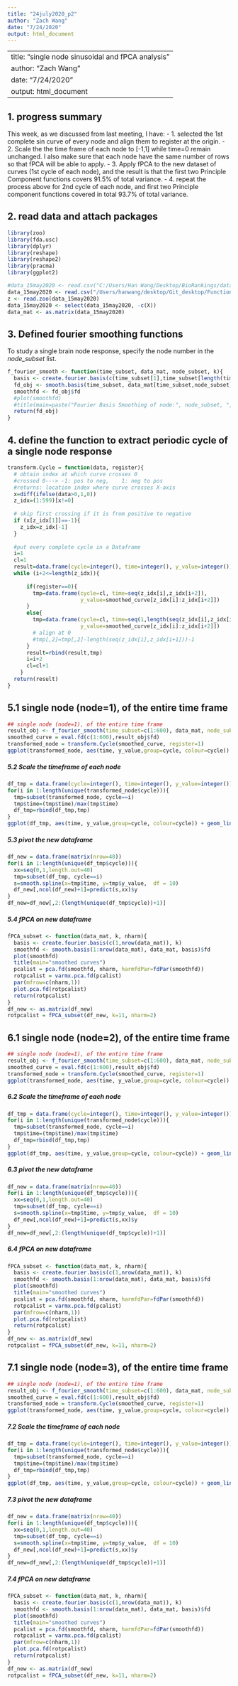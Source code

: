 ```yaml
---
title: "24july2020_p2"
author: "Zach Wang"
date: "7/24/2020"
output: html_document
---
```

---
title: "single node sinusoidal and fPCA analysis"
author: "Zach Wang"
date: "7/24/2020"
output: html_document
---
## 1. progress summary
This week, as we discussed from last meeting, I have: 
- 1. selected the 1st complete sin curve of every node and align them to register at the origin.
- 2. Scale the the time frame of each node to [-1,1] while time=0 remain unchanged. I also make sure that each node have the same number of rows so that fPCA will be able to apply.
- 3. Apply fPCA to the new dataset of curves (1st cycle of each node), and the result is that the first two Principle Component functions covers 91.5% of total variance. 
- 4. repeat the process above for 2nd cycle of each node, and first two Principle component functions covered in total 93.7% of total variance.

## 2. read data and attach packages
```r
library(zoo)
library(fda.usc)
library(dplyr)
library(reshape)
library(reshape2)
library(pracma)
library(ggplot2)

#data_15may2020 <- read.csv("C:/Users/Han Wang/Desktop/BioRankings/data_15may2020.csv", header=TRUE)
data_15may2020 <- read.csv("/Users/hanwang/desktop/Git_desktop/Functional_Data_Analysis/data_15may2020.csv", header=TRUE)
z <- read.zoo(data_15may2020)
data_15may2020 <- select(data_15may2020, -c(X))
data_mat <- as.matrix(data_15may2020)
```

## 3. Defined fourier smoothing functions 
To study a single brain node response, specify the node number in the *node_subset* list. 
```r
f_fourier_smooth <- function(time_subset, data_mat, node_subset, k){
  basis <- create.fourier.basis(c(time_subset[1],time_subset[length(time_subset)]), k)
  fd_obj <- smooth.basis(time_subset, data_mat[time_subset,node_subset], basis)
  smoothfd <- fd_obj$fd
  #plot(smoothfd)
  #title(main=paste("Fourier Basis Smoothing of node:", node_subset, ", Basis_number:",k ))
  return(fd_obj)
}
```

## 4. define the function to extract periodic cycle of a single node response
```r
transform.Cycle = function(data, register){
  # obtain index at which curve crosses 0
  #crossed 0---> -1: pos to neg,    1: neg to pos
  #returns: location index where curve crosses X-axis
  x=diff(ifelse(data>0,1,0))       
  z_idx=(1:599)[x!=0]             
  
  # skip first crossing if it is from positive to negative
  if (x[z_idx[1]]==-1){
    z_idx=z_idx[-1]
  }
  
  #put every complete cycle in a Dataframe
  i=1
  cl=1
  result=data.frame(cycle=integer(), time=integer(), y_value=integer())
  while (i+2<=length(z_idx)){
    
      if(register==0){
        tmp=data.frame(cycle=cl, time=seq(z_idx[i],z_idx[i+2]),
                       y_value=smoothed_curve[z_idx[i]:z_idx[i+2]])
      }
      else{
        tmp=data.frame(cycle=cl, time=seq(1,length(seq(z_idx[i],z_idx[i+2]))),
                       y_value=smoothed_curve[z_idx[i]:z_idx[i+2]])  
        # align at 0
        #tmp[,2]=tmp[,2]-length(seq(z_idx[i],z_idx[i+1]))-1
      }
      result=rbind(result,tmp)
      i=i+2
      cl=cl+1
    }
  return(result)
}

```

## 5.1 single node (node=1), of the entire time frame
```r
## single node (node=1), of the entire time frame
result_obj <- f_fourier_smooth(time_subset=c(1:600), data_mat, node_subset=c(1), k=32)
smoothed_curve = eval.fd(c(1:600),result_obj$fd)
transformed_node = transform.Cycle(smoothed_curve, register=1)
ggplot(transformed_node, aes(time, y_value,group=cycle, colour=cycle)) + geom_line() + theme(legend.position="top")

```



##### 5.2 Scale the timeframe of each node
```r
df_tmp = data.frame(cycle=integer(), time=integer(), y_value=integer())
for(i in 1:length(unique(transformed_node$cycle))){
  tmp=subset(transformed_node, cycle==i)
  tmp$time=(tmp$time)/max(tmp$time)
  df_tmp=rbind(df_tmp,tmp)
}
ggplot(df_tmp, aes(time, y_value,group=cycle, colour=cycle)) + geom_line() + theme(legend.position="top")
```

##### 5.3 pivot the new dataframe
```r
df_new = data.frame(matrix(nrow=40))
for(i in 1:length(unique(df_tmp$cycle))){
  xx=seq(0,1,length.out=40)
  tmp=subset(df_tmp, cycle==i)
  s=smooth.spline(x=tmp$time, y=tmp$y_value,  df = 10)
  df_new[,ncol(df_new)+1]=predict(s,xx)$y
}
df_new=df_new[,2:(length(unique(df_tmp$cycle))+1)]
```

##### 5.4 fPCA on new dataframe
```r
fPCA_subset <- function(data_mat, k, nharm){
  basis <- create.fourier.basis(c(1,nrow(data_mat)), k) 
  smoothfd <- smooth.basis(1:nrow(data_mat), data_mat, basis)$fd 
  plot(smoothfd)
  title(main="smoothed curves")
  pcalist = pca.fd(smoothfd, nharm, harmfdPar=fdPar(smoothfd))
  rotpcalist = varmx.pca.fd(pcalist)
  par(mfrow=c(nharm,1))
  plot.pca.fd(rotpcalist)
  return(rotpcalist)
}
df_new <- as.matrix(df_new)
rotpcalist = fPCA_subset(df_new, k=11, nharm=2)
```


## 6.1 single node (node=2), of the entire time frame
```r
## single node (node=1), of the entire time frame
result_obj <- f_fourier_smooth(time_subset=c(1:600), data_mat, node_subset=c(2), k=32)
smoothed_curve = eval.fd(c(1:600),result_obj$fd)
transformed_node = transform.Cycle(smoothed_curve, register=1)
ggplot(transformed_node, aes(time, y_value,group=cycle, colour=cycle)) + geom_line() + theme(legend.position="top")

```



##### 6.2 Scale the timeframe of each node
```r
df_tmp = data.frame(cycle=integer(), time=integer(), y_value=integer())
for(i in 1:length(unique(transformed_node$cycle))){
  tmp=subset(transformed_node, cycle==i)
  tmp$time=(tmp$time)/max(tmp$time)
  df_tmp=rbind(df_tmp,tmp)
}
ggplot(df_tmp, aes(time, y_value,group=cycle, colour=cycle)) + geom_line() + theme(legend.position="top")
```

##### 6.3 pivot the new dataframe
```r
df_new = data.frame(matrix(nrow=40))
for(i in 1:length(unique(df_tmp$cycle))){
  xx=seq(0,1,length.out=40)
  tmp=subset(df_tmp, cycle==i)
  s=smooth.spline(x=tmp$time, y=tmp$y_value,  df = 10)
  df_new[,ncol(df_new)+1]=predict(s,xx)$y
}
df_new=df_new[,2:(length(unique(df_tmp$cycle))+1)]
```

##### 6.4 fPCA on new dataframe
```r
fPCA_subset <- function(data_mat, k, nharm){
  basis <- create.fourier.basis(c(1,nrow(data_mat)), k) 
  smoothfd <- smooth.basis(1:nrow(data_mat), data_mat, basis)$fd 
  plot(smoothfd)
  title(main="smoothed curves")
  pcalist = pca.fd(smoothfd, nharm, harmfdPar=fdPar(smoothfd))
  rotpcalist = varmx.pca.fd(pcalist)
  par(mfrow=c(nharm,1))
  plot.pca.fd(rotpcalist)
  return(rotpcalist)
}
df_new <- as.matrix(df_new)
rotpcalist = fPCA_subset(df_new, k=11, nharm=2)
```


## 7.1 single node (node=3), of the entire time frame
```r
## single node (node=1), of the entire time frame
result_obj <- f_fourier_smooth(time_subset=c(1:600), data_mat, node_subset=c(3), k=32)
smoothed_curve = eval.fd(c(1:600),result_obj$fd)
transformed_node = transform.Cycle(smoothed_curve, register=1)
ggplot(transformed_node, aes(time, y_value,group=cycle, colour=cycle)) + geom_line() + theme(legend.position="top")

```



##### 7.2 Scale the timeframe of each node
```r
df_tmp = data.frame(cycle=integer(), time=integer(), y_value=integer())
for(i in 1:length(unique(transformed_node$cycle))){
  tmp=subset(transformed_node, cycle==i)
  tmp$time=(tmp$time)/max(tmp$time)
  df_tmp=rbind(df_tmp,tmp)
}
ggplot(df_tmp, aes(time, y_value,group=cycle, colour=cycle)) + geom_line() + theme(legend.position="top")
```

##### 7.3 pivot the new dataframe
```r
df_new = data.frame(matrix(nrow=40))
for(i in 1:length(unique(df_tmp$cycle))){
  xx=seq(0,1,length.out=40)
  tmp=subset(df_tmp, cycle==i)
  s=smooth.spline(x=tmp$time, y=tmp$y_value,  df = 10)
  df_new[,ncol(df_new)+1]=predict(s,xx)$y
}
df_new=df_new[,2:(length(unique(df_tmp$cycle))+1)]
```

##### 7.4 fPCA on new dataframe
```r
fPCA_subset <- function(data_mat, k, nharm){
  basis <- create.fourier.basis(c(1,nrow(data_mat)), k) 
  smoothfd <- smooth.basis(1:nrow(data_mat), data_mat, basis)$fd 
  plot(smoothfd)
  title(main="smoothed curves")
  pcalist = pca.fd(smoothfd, nharm, harmfdPar=fdPar(smoothfd))
  rotpcalist = varmx.pca.fd(pcalist)
  par(mfrow=c(nharm,1))
  plot.pca.fd(rotpcalist)
  return(rotpcalist)
}
df_new <- as.matrix(df_new)
rotpcalist = fPCA_subset(df_new, k=11, nharm=2)
```
